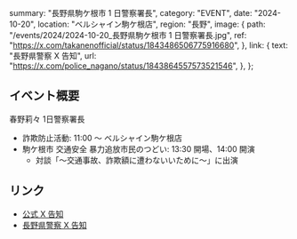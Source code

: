   summary: "長野県駒ケ根市 1 日警察署長",
  category: "EVENT",
  date: "2024-10-20",
  location: "ベルシャイン駒ケ根店",
  region: "長野",
  image: {
    path: "/events/2024/2024-10-20_長野県駒ケ根市 1 日警察署長.jpg",
    ref: "https://x.com/takanenofficial/status/1843486506775916680",
  },
  link: {
    text: "長野県警察 X 告知",
    url: "https://x.com/police_nagano/status/1843864557573521546",
  },
};

## イベント概要

春野莉々 1日警察署長

- 詐欺防止活動: 11:00 ～ ベルシャイン駒ケ根店
- 駒ケ根市 交通安全 暴力追放市民のつどい: 13:30 開場、14:00 開演
  - 対談「～交通事故、詐欺額に遭わないいために～」に出演

## リンク

- [公式 X 告知](https://x.com/takanenofficial/status/1843486506775916680)
- [長野県警察 X 告知](https://x.com/police_nagano/status/1843864557573521546)
